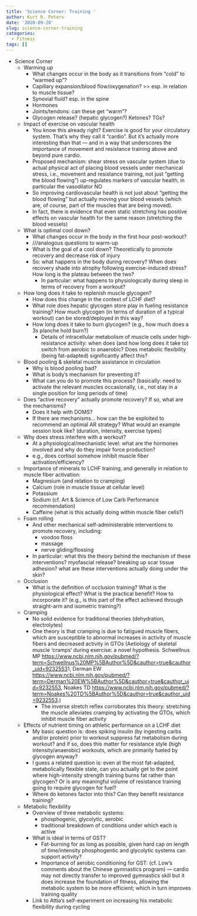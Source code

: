 ```yaml
---
title: 'Science Corner: Training '
author: Kurt R. Peters
date: '2020-09-20'
slug: science-corner-training
categories:
  - Fitness
tags: []
---
```


- Science Corner
	- Warming up
		- What changes occur in the body as it transitions from “cold” to “warmed up”?
		- Capillary expansion/blood flow/oxygenation? >> esp. in relation to muscle tissue?
		- Synovial fluid? esp. in the spine
		- Hormones
		- Joints/tendons: can these get “warm”?
		- Glycogen release? (hepatic glycogen?) Ketones? TGs?
	- Impact of exercise on vascular health
		- You know this already right? Exercise is good for your circulatory system. That’s why they call it “cardio”. But it’s actually more interesting than that — and in a way that underscores the importance of movement and resistance training above and beyond pure cardio.
		- Proposed mechanism: shear stress on vascular system (due to actual physical act of placing blood vessels under mechanical stress, i.e., movement and resistance training, not just “getting the blood flowing”) up-regulates markers of vascular health, in particular the vasodilator NO
		- So improving cardiovascular health is not just about “getting the blood flowing” but actually moving your blood vessels (which are, of course, part of the muscles that are being moved).
		- In fact, there is evidence that even static stretching has positive effects on vascular health for the same reason (stretching the blood vessels)
	- What is optimal cool down?
		- What changes occur in the body in the first hour post-workout?
		- ///analogous questions to warm-up
		- What is the goal of a cool down? Theoretically to promote recovery and decrease risk of injury
		- So: what happens in the body during recovery? When does recovery shade into atrophy following exercise-induced stress? How long is the plateau between the two?
			- In particular: what happens to physiologically during sleep in terms of recovery from a workout?
	- How long does it take to replenish muscle glycogen?
		- How does this change in the context of LCHF diet?
		- What role does hepatic glycogen store play in fueling resistance training? How much glycogen (in terms of duration of a typical workout) can be stored/deployed in this way?
		- How long does it take to burn glycogen? (e.g., how much does a 3s planche hold burn?)
			- Details of intracellular metabolism of muscle cells under high-resistance activity: when does (and how long does it take to) switch from aerobic to anaerobic? Does metabolic flexibility (being fat-adapted) significantly affect this?
	- Blood pooling & skeletal muscle assistance in circulation
		- Why is blood pooling bad?
		- What is body’s mechanism for preventing it?
		- What can you do to promote this process? (basically: need to activate the relevant muscles occasionally, i.e., not stay in a single position for long periods of time)
	- Does “active recovery” actually promote recovery? If so, what are the mechanisms?
		- Does it help with DOMS?
		- If there are mechanisms… how can the be exploited to recommend an optimal AR strategy? What would an example session look like? (duration, intensity, exercise types)
	- Why does stress interfere with a workout?
		- At a physiological/mechanistic level: what are the hormones involved and why do they impair force production?
		- e.g., does cortisol somehow inhibit muscle fiber activation/efficiency?
	- Importance of minerals to LCHF training, and generally in relation to muscle fiber activation:
		- Magnesium (and relation to cramping)
		- Calcium (role in muscle tissue at cellular level)
		- Potassium
		- Sodium (cf. Art & Science of Low Carb Performance recommendation)
		- Caffeine (what is this actually doing within muscle fiber cells?)
	- Foam rolling
		- And other mechanical self-administerable interventions to promote recovery, including:
			- voodoo floss
			- massage
			- nerve gliding/flossing
		- In particular: what this the theory behind the mechanism of these interventions? myofascial release? breaking up scar tissue adhesion? what are these interventions actually doing under the skin?
	- Occlusion
	  - What is the definition of occlusion training? What is the physiological effect? What is the practical benefit? How to incorporate it? (e.g., is this part of the effect achieved through straight-arm and isometric training?)
	- Cramping
		- No solid evidence for traditional theories (dehydration, electrolytes)
		- One theory is that cramping is due to fatigued muscle fibers, which are susceptible to abnormal increases in activity of muscle fibers and decreased activity in GTOs (Aetiology of skeletal muscle 'cramps' during exercise: a novel hypothesis.
		Schwellnus MP <https://www.ncbi.nlm.nih.gov/pubmed/?term=Schwellnus%20MP%5BAuthor%5D&cauthor=true&cauthor_uid=9232553>1, Derman EW <https://www.ncbi.nlm.nih.gov/pubmed/?term=Derman%20EW%5BAuthor%5D&cauthor=true&cauthor_uid=9232553>, Noakes TD <https://www.ncbi.nlm.nih.gov/pubmed/?term=Noakes%20TD%5BAuthor%5D&cauthor=true&cauthor_uid=9232553>.)
			- The inverse stretch reflex corroborates this theory: stretching the muscle alleviates cramping by activating the GTOs, which inhibit muscle fiber activity
	- Effects of nutrient timing on athletic performance on a LCHF diet
		- My basic question is: does spiking insulin (by ingesting carbs and/or protein) prior to workout suppress fat metabolism during workout? and if so, does this matter for resistance style (high intensity/anaerobic) workouts, which are primarily fueled by glycogen anyway?
		- I guess a related question is: even at the most fat-adapted, metabolically flexible state, can you actually get to the point where high-intensity strength training burns fat rather than glycogen? Or is any meaningful volume of resistance training going to require glycogen for fuel?
		- Where do ketones factor into this? Can they benefit resistance training?
	- Metabolic flexibility
		- Overview of three metabolic systems: 
			- phosphogenic, glycolytic, aerobic
			- traditional breakdown of conditions under which each is active
		- What is ideal in terms of GST?
			- Fat-burning for as long as possible, given hard cap on length of time/intensity phosphogentic and glycolytic systems can support activity?
			- Importance of aerobic conditioning for GST: (cf. Low’s comments about the Chinese gymnastics program) — cardio may not directly transfer to improved gymnastics skill but it does increase the foundation of fitness, allowing the metabolic system to be more efficient; which in turn improves training quality
		- Link to Attia’s self-experiment on increasing his metabolic flexibility during cycling
